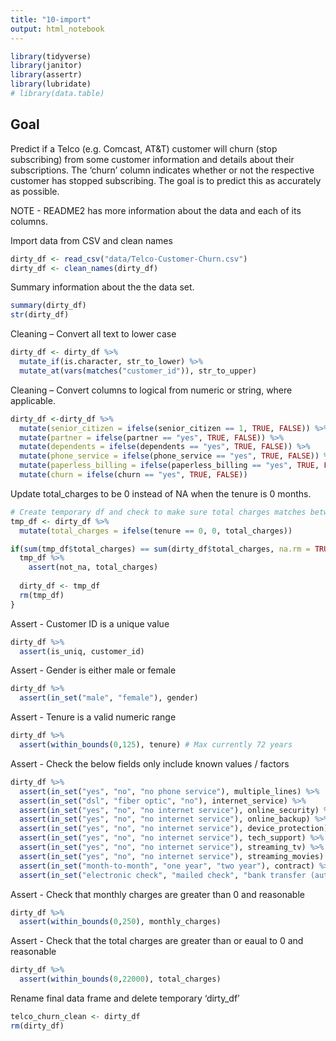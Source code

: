 ```yaml
---
title: "10-import"
output: html_notebook
---
```

```r
library(tidyverse)
library(janitor)
library(assertr)
library(lubridate)
# library(data.table)
```

## Goal
Predict if a Telco (e.g. Comcast, AT&T) customer will churn (stop subscribing) from some customer information and details about their subscriptions. The 'churn' column indicates whether or not the respective customer has stopped subscribing. The goal is to predict this as accurately as possible.

NOTE - README2 has more information about the data and each of its columns.


Import data from CSV and clean names
```r
dirty_df <- read_csv("data/Telco-Customer-Churn.csv")
dirty_df <- clean_names(dirty_df)
```


Summary information about the the data set.
```r
summary(dirty_df)
str(dirty_df)
```


Cleaning -- Convert all text to lower case
```r
dirty_df <- dirty_df %>% 
  mutate_if(is.character, str_to_lower) %>% 
  mutate_at(vars(matches("customer_id")), str_to_upper)
```


Cleaning -- Convert columns to logical from numeric or string, where applicable.
```r
dirty_df <-dirty_df %>% 
  mutate(senior_citizen = ifelse(senior_citizen == 1, TRUE, FALSE)) %>% 
  mutate(partner = ifelse(partner == "yes", TRUE, FALSE)) %>% 
  mutate(dependents = ifelse(dependents == "yes", TRUE, FALSE)) %>% 
  mutate(phone_service = ifelse(phone_service == "yes", TRUE, FALSE)) %>% 
  mutate(paperless_billing = ifelse(paperless_billing == "yes", TRUE, FALSE)) %>% 
  mutate(churn = ifelse(churn == "yes", TRUE, FALSE))
```


Update total_charges to be 0 instead of NA when the tenure is 0 months.
```r
# Create temporary df and check to make sure total charges matches between data frames.
tmp_df <- dirty_df %>% 
  mutate(total_charges = ifelse(tenure == 0, 0, total_charges))

if(sum(tmp_df$total_charges) == sum(dirty_df$total_charges, na.rm = TRUE)) {
  tmp_df %>% 
    assert(not_na, total_charges)
  
  dirty_df <- tmp_df
  rm(tmp_df)
}
```


Assert - Customer ID is a unique value
```r
dirty_df %>% 
  assert(is_uniq, customer_id)
```


Assert - Gender is either male or female
```r
dirty_df %>% 
  assert(in_set("male", "female"), gender)
```


Assert - Tenure is a valid numeric range
```r
dirty_df %>% 
  assert(within_bounds(0,125), tenure) # Max currently 72 years
```


Assert - Check the below fields only include known values / factors
```r
dirty_df %>% 
  assert(in_set("yes", "no", "no phone service"), multiple_lines) %>% 
  assert(in_set("dsl", "fiber optic", "no"), internet_service) %>% 
  assert(in_set("yes", "no", "no internet service"), online_security) %>% 
  assert(in_set("yes", "no", "no internet service"), online_backup) %>% 
  assert(in_set("yes", "no", "no internet service"), device_protection) %>% 
  assert(in_set("yes", "no", "no internet service"), tech_support) %>% 
  assert(in_set("yes", "no", "no internet service"), streaming_tv) %>% 
  assert(in_set("yes", "no", "no internet service"), streaming_movies) %>% 
  assert(in_set("month-to-month", "one year", "two year"), contract) %>% 
  assert(in_set("electronic check", "mailed check", "bank transfer (automatic)", "credit card (automatic)" ), payment_method)
```


Assert - Check that monthly charges are greater than 0 and reasonable
```r
dirty_df %>% 
  assert(within_bounds(0,250), monthly_charges)
```


Assert - Check that the total charges are greater than or eaual to 0 and reasonable
```r
dirty_df %>% 
  assert(within_bounds(0,22000), total_charges)
```


Rename final data frame and delete temporary 'dirty_df'
```r
telco_churn_clean <- dirty_df
rm(dirty_df)
```